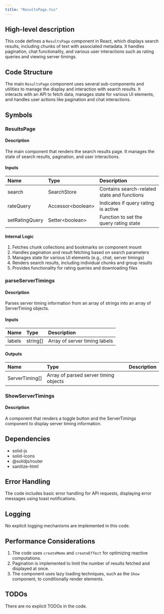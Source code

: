 ```yaml
---
title: "ResultsPage.tsx"
---
```


## High-level description
This code defines a `ResultsPage` component in React, which displays search results, including chunks of text with associated metadata. It handles pagination, chat functionality, and various user interactions such as rating queries and viewing server timings.

## Code Structure
The main `ResultsPage` component uses several sub-components and utilities to manage the display and interaction with search results. It interacts with an API to fetch data, manages state for various UI elements, and handles user actions like pagination and chat interactions.

## Symbols

### ResultsPage
#### Description
The main component that renders the search results page. It manages the state of search results, pagination, and user interactions.

#### Inputs
| Name | Type | Description |
|:-----|:-----|:------------|
| search | SearchStore | Contains search-related state and functions |
| rateQuery | Accessor&lt;boolean&gt; | Indicates if query rating is active |
| setRatingQuery | Setter&lt;boolean&gt; | Function to set the query rating state |

#### Internal Logic
1. Fetches chunk collections and bookmarks on component mount
2. Handles pagination and result fetching based on search parameters
3. Manages state for various UI elements (e.g., chat, server timings)
4. Renders search results, including individual chunks and group results
5. Provides functionality for rating queries and downloading files

### parseServerTimings
#### Description
Parses server timing information from an array of strings into an array of ServerTiming objects.

#### Inputs
| Name | Type | Description |
|:-----|:-----|:------------|
| labels | string[] | Array of server timing labels |

#### Outputs
| Name | Type | Description |
|:-----|:-----|:------------|
| ServerTiming[] | Array of parsed server timing objects |

### ShowServerTimings
#### Description
A component that renders a toggle button and the ServerTimings component to display server timing information.

## Dependencies
- solid-js
- solid-icons
- @solidjs/router
- sanitize-html

## Error Handling
The code includes basic error handling for API requests, displaying error messages using toast notifications.

## Logging
No explicit logging mechanisms are implemented in this code.

## Performance Considerations
1. The code uses `createMemo` and `createEffect` for optimizing reactive computations.
2. Pagination is implemented to limit the number of results fetched and displayed at once.
3. The component uses lazy loading techniques, such as the `Show` component, to conditionally render elements.

## TODOs
There are no explicit TODOs in the code.